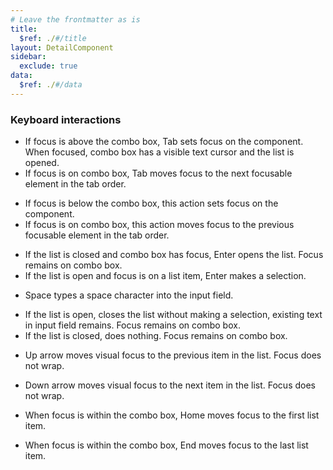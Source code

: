 ```yaml
---
# Leave the frontmatter as is
title:
  $ref: ./#/title
layout: DetailComponent
sidebar:
  exclude: true
data:
  $ref: ./#/data
---
```


### Keyboard interactions

<KeyboardControls>
<KeyboardControl keyOrCombos="Tab">

- If focus is above the combo box, Tab sets focus on the component. When focused, combo box has a visible text cursor and the list is opened.
- If focus is on combo box, Tab moves focus to the next focusable element in the tab order.

</KeyboardControl>
<KeyboardControl keyOrCombos="Shift + Tab">

- If focus is below the combo box, this action sets focus on the component.
- If focus is on combo box, this action moves focus to the previous focusable element in the tab order.

</KeyboardControl>
<KeyboardControl keyOrCombos="Enter">

- If the list is closed and combo box has focus, Enter opens the list. Focus remains on combo box.
- If the list is open and focus is on a list item, Enter makes a selection.

</KeyboardControl>
<KeyboardControl keyOrCombos="Space">

- Space types a space character into the input field.

</KeyboardControl>
<KeyboardControl keyOrCombos="Escape">

- If the list is open, closes the list without making a selection, existing text in input field remains. Focus remains on combo box.
- If the list is closed, does nothing. Focus remains on combo box.

</KeyboardControl>
<KeyboardControl keyOrCombos="Up arrow">

- Up arrow moves visual focus to the previous item in the list. Focus does not wrap.

</KeyboardControl>
<KeyboardControl keyOrCombos="Down arrow">

- Down arrow moves visual focus to the next item in the list. Focus does not wrap.

</KeyboardControl>
<KeyboardControl keyOrCombos="Home">

- When focus is within the combo box, Home moves focus to the first list item.

</KeyboardControl>
<KeyboardControl keyOrCombos="End">

- When focus is within the combo box, End moves focus to the last list item.

</KeyboardControl>
</KeyboardControls>
